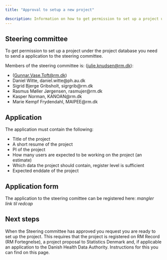 ```yaml
---
title: "Approval to setup a new project"

description: Information on how to get permission to set up a project under the project database
---
```


## Steering committee

To get permission to set up a project under the project database you need to send a application to the steering committee.

Members of the steering committee is:
 ([julie.knudsen\@rm.dk](mailto:julie.knudsen@rm.dk){.email}):

-   ([Gunnar.Vase.Toft\@rm.dk](mailto:GUNTOF@rm.dk){.email})
-   Daniel Witte, daniel.witte@ph.au.dk
-   Sigrid Bjerge Gribsholt, sigrgrib@rm.dk
-   Rasmus Møller Jørgensen, rasmujer@rm.dk
-   Kasper Norman, KANOAN@rm.dk
-   Marie Kempf Frydendahl, MAIPEE@rm.dk

## Application

The application must contain the following:

-   Title of the project
-   A short resume of the project
-   PI of the project
-   How many users are expected to be working on the project (an estimate)
-   Which data the project should contain, register level is sufficient
-   Expected enddate of the project
  
## Application form 

The application to the steering comittee can be registered here:
*mangler link til redcap*

## Next steps

When the Steering committee has approved you request you are ready to set up the project. This requires that the project is registered on RM Record (RM Fortegnelse)​, a project proposal to Statistics Denmark and, if applicable an application to the Danish Health Data Authority. Instructions for this you can find on this page. 
